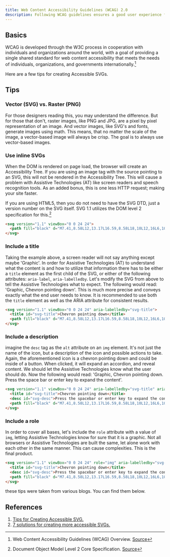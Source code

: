 ```yaml
---
title: Web Content Accessibility Guidelines (WCAG) 2.0
description: Following WCAG guidelines ensures a good user experience for anyone who utilizes our icon libraries.
---
```


## Basics

WCAG is developed through the W3C process in cooperation with individuals and organizations around the world, with a goal of providing a single shared standard for web content accessibility that meets the needs of individuals, organizations, and governments internationally.[^1]

Here are a few tips for creating Accessible SVGs.

## Tips

### Vector (SVG) vs. Raster (PNG)

For those designers reading this, you may understand the difference. But for those that don't, raster images, like PNG and JPG, are a pixel by pixel representation of an image. And vector images, like SVG's and fonts, generate images using math. This means, that no matter the scale of the image, a vector-based image will always be crisp. The goal is to always use vector-based images.

### Use inline SVGs

When the DOM is rendered on page load, the browser will create an Accessibility Tree. If you are using an image tag with the source pointing to an SVG, this will not be rendered in the Accessibility Tree. This will cause a problem with Assistive Technologies (AT) like screen readers and speech recognition tools. As an added bonus, this is one less HTTP request; making your site faster. 

If you are using HTML5, then you do not need to have the SVG DTD, just a version number on the SVG itself. SVG 1.1 utilizes the DOM level 2 specification for this.[^2]

``` html
<svg version="1.1" viewBox="0 0 24 24">
  <path fill="black" d="M7.41,8.58L12,13.17L16.59,8.58L18,10L12,16L6,10L7.41,8.58Z" />
</svg>
```

### Include a title

Taking the example above, a screen reader will not say anything except maybe 'Graphic'. In order for Assistive Technologies (AT) to understand what the content is and how to utilize that information there has to be either a `title` element as the first child of the SVG, or either of the following attributes: `aria-label`, `aria-labelledby`. Let's modify the SVG from above to tell the Assistive Technologies what to expect. The following would read: 'Graphic, Chevron pointing down'. This is much more precise and conveys exactly what the end user needs to know. It is recommended to use both the `title` element as well as the ARIA attribute for consistent results.

``` html
<svg version="1.1" viewBox="0 0 24 24" aria-labelledby="svg-title">
  <title id="svg-title">Chevron pointing down</title>
  <path fill="black" d="M7.41,8.58L12,13.17L16.59,8.58L18,10L12,16L6,10L7.41,8.58Z" />
</svg>
```

### Include a description

imagine the `desc` tag as the `alt` attribute on an `img` element. It's not just the name of the icon, but a description of the icon and possible actions to take. Again, the aforementioned icon is a chevron pointing down and could be inside of a button. When clicked, it will expand an accordion, and reveal content. We should let the Assistive Technologies know what the user should do. Now the following would read: 'Graphic, Chevron pointing down. Press the space bar or enter key to expand the content'.

``` html
<svg version="1.1" viewBox="0 0 24 24" aria-labelledby="svg-title" aria-describedby="svg-desc">
  <title id="svg-title">Chevron pointing down</title>
  <desc id="svg-desc">Press the spacebar or enter key to expand the content.</desc>
  <path fill="black" d="M7.41,8.58L12,13.17L16.59,8.58L18,10L12,16L6,10L7.41,8.58Z" />
</svg>
```

### Include a role

In order to cover all bases, let's include the `role` attribute with a value of `img`, letting Assistive Technologies know for sure that it is a graphic. Not all browsers or Assistive Technologies are built the same, let alone work with each other in the same manner. This can cause complexities. This is the final product.

``` html
<svg version="1.1" viewBox="0 0 24 24" role="img" aria-labelledby="svg-title" aria-describedby="svg-desc">
  <title id="svg-title">Chevron pointing down</title>
  <desc id="svg-desc">Press the spacebar or enter key to expand the content.</desc>
  <path fill="black" d="M7.41,8.58L12,13.17L16.59,8.58L18,10L12,16L6,10L7.41,8.58Z" />
</svg>
```

these tips were taken from various blogs. You can find them below.

## References

1. [Tips for Creating Accessible SVG.](//www.sitepoint.com/tips-accessible-svg)
2. [7 solutions for creating more accessible SVGs.](//simplyaccessible.com/article/7-solutions-svgs)

[^1]: Web Content Accessibility Guidelines (WCAG) Overview. [Source](//www.w3.org/WAI/intro/wcag)
[^2]: Document Object Model Level 2 Core Specification. [Source](//www.w3.org/TR/DOM-Level-2-Core)
